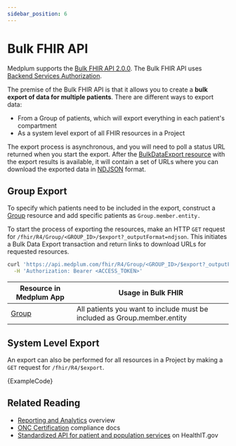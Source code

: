 ```yaml
---
sidebar_position: 6
---
```



# Bulk FHIR API

Medplum supports the [Bulk FHIR API 2.0.0](https://hl7.org/fhir/uv/bulkdata/STU2/). The Bulk FHIR API uses [Backend Services Authorization](https://www.hl7.org/fhir/smart-app-launch/backend-services.html).

The premise of the Bulk FHIR API is that it allows you to create a **bulk export of data for multiple patients**. There are different ways to export data:

- From a Group of patients, which will export everything in each patient's compartment
- As a system level export of all FHIR resources in a Project

The export process is asynchronous, and you will need to poll a status URL returned when you start the export. After the [BulkDataExport resource](/docs/api/fhir/medplum/bulkdataexport) with the export results is available, it will contain a set of URLs where you can download the exported data in [NDJSON][ndjson] format.

[ndjson]: http://ndjson.org/

## Group Export

To specify which patients need to be included in the export, construct a [Group](/docs/api/fhir/resources/group) resource and add specific patients as `Group.member.entity.`

To start the process of exporting the resources, make an HTTP `GET` request for `/fhir/R4/Group/<GROUP_ID>/$export?_outputFormat=ndjson`. This initiates a Bulk Data Export transaction and return links to download URLs for requested resources.

```bash
curl 'https://api.medplum.com/fhir/R4/Group/<GROUP_ID>/$export?_outputFormat=ndjson' \
  -H 'Authorization: Bearer <ACCESS_TOKEN>'
```

| Resource in Medplum App                | Usage in Bulk FHIR                                                       |
| -------------------------------------- | ------------------------------------------------------------------------ |
| [Group](https://app.medplum.com/Group) | All patients you want to include must be included as Group.member.entity |

## System Level Export

An export can also be performed for all resources in a Project by making a `GET` request for `/fhir/R4/$export`.

<MedplumCodeBlock language="py" selectBlocks="expand" showLineNumbers>
  {ExampleCode}
</MedplumCodeBlock>

## Related Reading

- [Reporting and Analytics](/docs/analytics) overview
- [ONC Certification](/docs/compliance/onc) compliance docs
- [Standardized API for patient and population services](https://www.healthit.gov/test-method/standardized-api-patient-and-population-services) on HealthIT.gov
